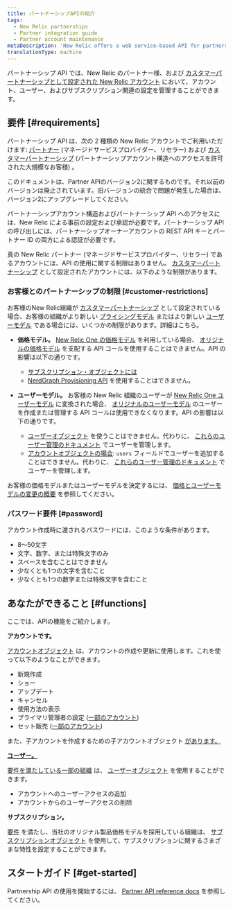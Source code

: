 ```yaml
---
title: パートナーシップAPIの紹介
tags:
  - New Relic partnerships
  - Partner integration guide
  - Partner account maintenance
metaDescription: 'New Relic offers a web service-based API for partners to create, edit, upgrade, downgrade, and cancel New Relic accounts on behalf of their customers.'
translationType: machine
---
```


パートナーシップ API では、New Relic のパートナー様、および [カスタマーパートナーシップとして設定された New Relic アカウント](/docs/new-relic-partnerships/partner-integration-guide/partner-account-maintenance/partnership-accounts-users-subscriptions/#partnerships) において、アカウント、ユーザー、およびサブスクリプション関連の設定を管理することができます。

## 要件 [#requirements]

パートナーシップ API は、次の 2 種類の New Relic アカウントでご利用いただけます: [パートナー](/docs/new-relic-partnerships/partner-integration-guide/partner-account-maintenance/partnership-accounts-users-subscriptions/#partnerships) (マネージドサービスプロバイダー、リセラー) および [カスタマーパートナーシップ](/docs/new-relic-partnerships/partner-integration-guide/partner-account-maintenance/partnership-accounts-users-subscriptions/#partnerships) (パートナーシップアカウント構造へのアクセスを許可された大規模なお客様) 。

このドキュメントは、Partner APIのバージョン2に関するものです。それ以前のバージョンは廃止されています。旧バージョンの統合で問題が発生した場合は、バージョン2にアップグレードしてください。

パートナーシップアカウント構造およびパートナーシップ API へのアクセスには、New Relic による事前の設定および承認が必要です。パートナーシップ API の呼び出しには、パートナーシップオーナーアカウントの REST API キーとパートナー ID の両方による認証が必要です。

真の New Relic パートナー (マネージドサービスプロバイダー、リセラー) であるアカウントには、API の使用に関する制限はありません。 [カスタマーパートナーシップ](/docs/new-relic-partnerships/partner-integration-guide/partner-account-maintenance/partnership-accounts-users-subscriptions/#partnerships) として設定されたアカウントには、以下のような制限があります。

### お客様とのパートナーシップの制限 [#customer-restrictions]

お客様のNew Relic組織が [カスタマーパートナーシップ](/docs/new-relic-partnerships/partner-integration-guide/partner-account-maintenance/partnership-accounts-users-subscriptions/#partnerships) として設定されている場合、お客様の組織がより新しい [プライシングモデル](/docs/accounts/original-accounts-billing/original-product-based-pricing/overview-changes-pricing-user-model/#pricing-plans) またはより新しい [ユーザーモデル](/docs/accounts/original-accounts-billing/original-product-based-pricing/overview-user-models) である場合には、いくつかの制限があります。詳細はこちら。

* **価格モデル。** [New Relic One の価格モデル](/docs/accounts/original-accounts-billing/original-product-based-pricing/overview-changes-pricing-user-model/#pricing-plans) を利用している場合、 [オリジナルの価格モデル](/docs/accounts/original-accounts-billing/original-product-based-pricing/overview-changes-pricing-user-model/#pricing-plans) を支配する API コールを使用することはできません。API の影響は以下の通りです。

  * [サブスクリプション・オブジェクトには](/docs/new-relic-partnerships/partnerships/partner-api/partnership-api-subscription-object/)
  * [NerdGraph Provisioning API](/docs/apis/nerdgraph/tutorials/provisions-your-subscriptions-nerdgraph/) を使用することはできません。

* **ユーザーモデル。** お客様の New Relic 組織のユーザーが [New Relic One ユーザーモデル](/docs/accounts/original-accounts-billing/original-product-based-pricing/overview-user-models) に変換された場合、 [オリジナルのユーザーモデル](/docs/accounts/original-accounts-billing/original-product-based-pricing/overview-user-models) のユーザーを作成または管理する API コールは使用できなくなります。API の影響は以下の通りです。

  * [ユーザーオブジェクト](/docs/new-relic-partnerships/partnerships/partner-api/partnership-api-user-object/) を使うことはできません。代わりに、 [これらのユーザー管理のドキュメント](/docs/accounts/accounts-billing/new-relic-one-user-management/introduction-managing-users/) でユーザーを管理します。
  * [アカウントオブジェクトの場合](/docs/new-relic-partnerships/partnerships/partner-api/partnership-api-account-object/): `users` フィールドでユーザーを追加することはできません。代わりに、 [これらのユーザー管理のドキュメント](/docs/accounts/accounts-billing/new-relic-one-user-management/introduction-managing-users/) でユーザーを管理します。

お客様の価格モデルまたはユーザーモデルを決定するには、 [価格とユーザーモデルの変更の概要](/docs/accounts/original-accounts-billing/original-product-based-pricing/overview-changes-pricing-user-model) を参照してください。

### パスワード要件 [#password]

アカウント作成時に渡されるパスワードには、このような条件があります。

* 8～50文字
* 文字、数字、または特殊文字のみ
* スペースを含むことはできません
* 少なくとも1つの文字を含むこと
* 少なくとも1つの数字または特殊文字を含むこと

## あなたができること [#functions]

ここでは、APIの機能をご紹介します。

**アカウントです。**

[アカウントオブジェクト](/docs/new-relic-partnerships/partnerships/partner-api/partnership-api-account-object/) は、アカウントの作成や更新に使用します。これを使って以下のようなことができます。

* 新規作成
* ショー
* アップデート
* キャンセル
* 使用方法の表示
* プライマリ管理者の設定 ([一部のアカウント](#requirements))
* セット販売 ([一部のアカウント](#requirements))

また、子アカウントを作成するための子アカウントオブジェクト [があります。](/docs/new-relic-partnerships/partnerships/partner-api/partnership-api-sub-account-object)

[**ユーザー。**](/docs/new-relic-partnerships/partnerships/partner-api/partnership-api-sub-account-object)

[](/docs/new-relic-partnerships/partnerships/partner-api/partnership-api-sub-account-object)[要件を満たしている一部の組織](#customer-restrictions) は、 [ユーザーオブジェクト](/docs/new-relic-partnerships/partnerships/partner-api/partnership-api-user-object/) を使用することができます。

* アカウントへのユーザーアクセスの追加
* アカウントからのユーザーアクセスの削除

**サブスクリプション。**

[要件](#customer-restrictions) を満たし、当社のオリジナル製品価格モデルを採用している組織は、 [サブスクリプションオブジェクト](/docs/new-relic-partnerships/partnerships/partner-api/partnership-api-subscription-object/) を使用して、サブスクリプションに関するさまざまな特性を設定することができます。

## スタートガイド [#get-started]

Partnership API の使用を開始するには、 [Partner API reference docs](/docs/new-relic-partnerships/partnerships/partner-api/partner-api-reference) を参照してください。
